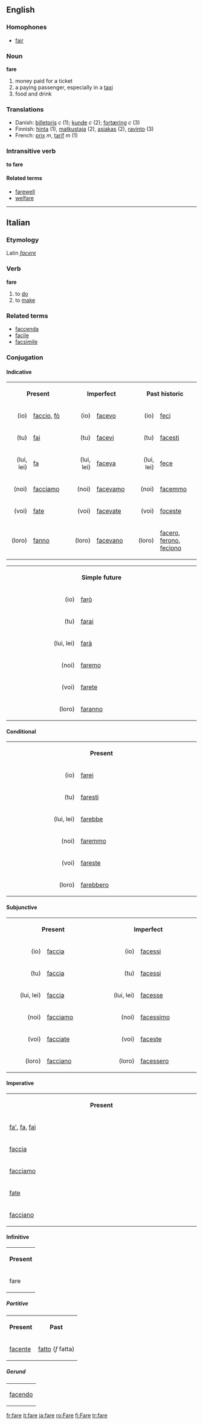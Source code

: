 ==English==
===Homophones===
*[[fair]]

===Noun===
'''fare'''

# money paid for a ticket
# a paying passenger, especially in a [[taxi]]
# food and drink

===Translations===
* Danish: [[billetpris]] ''c'' (1); [[kunde]] ''c'' (2); [[fortæring]] ''c'' (3)
*Finnish: [[hinta]] (1), [[matkustaja]] (2), [[asiakas]] (2), [[ravinto]] (3)
*French: [[prix]] ''m'', [[tarif]] ''m'' (1)

===Intransitive verb===
'''to fare'''

====Related terms====
*[[farewell]]
*[[welfare]]

----
==Italian==
===Etymology===
Latin ''[[facere]]''
===Verb===
'''fare'''

#to [[do]]
#to [[make]]

===Related terms===
*[[faccenda]]
*[[facile]]
*[[facsimile]]

===Conjugation===
====Indicative====
<table width="96%">
<tr>
<th colspan=2>Present</th>
<th colspan=2>Imperfect</th>
<th colspan=2>Past historic</th>
</tr>
<tr>
<td align="right" width="12%">(io)</td><td width="20%">[[faccio]], [[fò]]</td>
<td align="right" width="12%">(io)</td><td width="20%">[[facevo]]</td>
<td align="right" width="12%">(io)</td><td width="20%">[[feci]]</td>
</tr>
<tr>
<td align="right">(tu)</td><td>[[fai]]</td>
<td align="right">(tu)</td><td>[[facevi]]</td>
<td align="right">(tu)</td><td>[[facesti]]</td>
</tr>
<tr>
<td align="right">(lui, lei)</td><td>[[fa]]</td>
<td align="right">(lui, lei)</td><td>[[faceva]]</td>
<td align="right">(lui, lei)</td><td>[[fece]]</td>
</tr>
<tr>
<td align="right">(noi)</td><td>[[facciamo]]</td>
<td align="right">(noi)</td><td>[[facevamo]]</td>
<td align="right">(noi)</td><td>[[facemmo]]</td>
</tr>
<tr>
<td align="right">(voi)</td><td>[[fate]]</td>
<td align="right">(voi)</td><td>[[facevate]]</td>
<td align="right">(voi)</td><td>[[foceste]]</td>
</tr>
<tr>
<td align="right">(loro)</td><td>[[fanno]]</td>
<td align="right">(loro)</td><td>[[facevano]]</td>
<td align="right">(loro)</td><td>[[facero]], [[ferono]], [[feciono]]</td>
</tr>
</table>

<table width="96%">
<tr>
<th colspan=2>Simple future</th>
</tr>
<tr>
<td align="right" width="12%">(io)</td><td width="20%">[[farò]]</td>
</tr>
<tr>
<td align="right">(tu)</td><td>[[farai]]</td>
</tr>
<tr><td align="right">(lui, lei)</td><td>[[farà]]</td>
</tr>
<tr>
<td align="right">(noi)</td><td>[[faremo]]</td>
</tr>
<tr>
<td align="right">(voi)</td><td>[[farete]]</td>
</tr>
<tr>
<td align="right">(loro)</td><td>[[faranno]]</td>

</tr>
</table>

====Conditional====
<table width="96%">
<tr>
<th colspan=2>Present</th>
</tr>
<tr>
<td align="right" width="12%">(io)</td><td width="20%">[[farei]]</td>
</tr>
<tr>
<td align="right">(tu)</td><td>[[faresti]]</td>
</tr>
<tr>
<td align="right">(lui, lei)</td><td>[[farebbe]]</td>
</tr>
<tr>
<td align="right">(noi)</td><td>[[faremmo]]</td>
</tr>
<tr>
<td align="right">(voi)</td><td>[[fareste]]</td>
</tr>
<tr>
<td align="right">(loro)</td><td>[[farebbero]]</td>
</tr>
</table>

====Subjunctive====
<table width="96%">
<tr>
<th colspan=2>Present</th><th colspan=2>Imperfect</th>
</tr>
<tr>
<td align="right" width="10%">(io)</td><td width="15%">[[faccia]]</td>
<td align="right" width="10%">(io)</td><td width="15%">[[facessi]]</td>
</tr>
<tr>
<td align="right">(tu)</td><td>[[faccia]]</td>
<td align="right">(tu)</td><td>[[facessi]]</td>
</tr>
<tr>
<td align="right">(lui, lei)</td><td>[[faccia]]</td>
<td align="right">(lui, lei)</td><td>[[facesse]]</td>
</tr>
<tr>
<td align="right">(noi)</td><td>[[facciamo]]</td>
<td align="right">(noi)</td><td>[[facessimo]]</td>
</tr>
<tr>
<td align="right">(voi)</td><td>[[facciate]]</td>
<td align="right">(voi)</td><td>[[faceste]]</td>
</tr>
<tr>
<td align="right">(loro)</td><td>[[facciano]]</td>
<td align="right">(loro)</td><td>[[facessero]]</td>
</tr>
</table>
====Imperative====
<table width="30%">
<tr><th>Present</th>
<tr><td width="5%">[[fa']], [[fa]], [[fai]]</td></tr>
<tr><td>[[faccia]]</td></tr>
<tr><td>[[facciamo]]</td></tr>
<tr><td>[[fate]]</td></tr>
<tr><td>[[facciano]]</td></tr>
</table>
====Infinitive====
<table>
<tr><th>Present</th></tr>
<tr><td>fare</td></tr>
</table>
=====Partitive=====
<table>
<tr><th>Present</th><th>Past</th></tr>
<tr><td>[[facente]]</td><td>[[fatto]] (''f'' fatta)</td></tr>
</table>
=====Gerund=====
<table>
<tr><td>[[facendo]]</td></tr>
</table>

[[fr:fare]]
[[it:fare]]
[[ja:fare]]
[[ro:Fare]]
[[fi:Fare]]
[[tr:fare]]